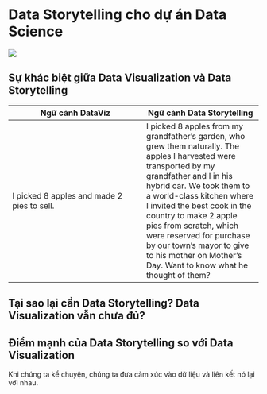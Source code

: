 # Data Storytelling cho dự án Data Science

![](../images/04/04x01.png)




## Sự khác biệt giữa Data Visualization và Data Storytelling {-}

| Ngữ cảnh DataViz        | Ngữ cảnh Data Storytelling      
|---------------|-------------|
| I picked 8 apples and made 2 pies to sell.|I picked 8 apples from my grandfather's garden, who grew them naturally. The apples I harvested were transported by my grandfather and I in his hybrid car. We took them to a world-class kitchen where I invited the best cook in the country to make 2 apple pies from scratch, which were reserved for purchase by our town's mayor to give to his mother on Mother's Day. Want to know what he thought of them?|
## Tại sao lại cần Data Storytelling? Data Visualization vẫn chưa đủ? {-}
## Điểm mạnh của Data Storytelling so với Data Visualization {-}
Khi chúng ta kể chuyện, chúng ta đưa cảm xúc vào dữ liệu và liên kết nó lại với nhau.